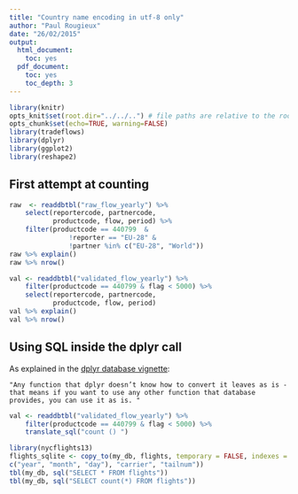 ```yaml
---
title: "Country name encoding in utf-8 only"
author: "Paul Rougieux"
date: "26/02/2015"
output:
  html_document:
    toc: yes
  pdf_document:
    toc: yes
    toc_depth: 3
---
```



```r
library(knitr)
opts_knit$set(root.dir="../../..") # file paths are relative to the root of the project directory
opts_chunk$set(echo=TRUE, warning=FALSE)
library(tradeflows)
library(dplyr)
library(ggplot2)
library(reshape2)
``` 


## First attempt at counting

```r
raw  <- readdbtbl("raw_flow_yearly") %>%
    select(reportercode, partnercode, 
           productcode, flow, period) %>%
    filter(productcode == 440799  &
               !reporter == "EU-28" &
               !partner %in% c("EU-28", "World"))
raw %>% explain() 
raw %>% nrow()

val <- readdbtbl("validated_flow_yearly") %>%
    filter(productcode == 440799 & flag < 5000) %>%
    select(reportercode, partnercode, 
           productcode, flow, period) 
val %>% explain()
val %>% nrow()
```

## Using SQL inside the dplyr call
As explained in the [dplyr database vignette](https://cran.r-project.org/web/packages/dplyr/vignettes/databases.html): 

    "Any function that dplyr doesn’t know how to convert it leaves as is - that means if you want to use any other function that database provides, you can use it as is. "
    
```r
val <- readdbtbl("validated_flow_yearly") %>%
    filter(productcode == 440799 & flag < 5000) %>%
    translate_sql("count () ")

library(nycflights13)
flights_sqlite <- copy_to(my_db, flights, temporary = FALSE, indexes = list(
c("year", "month", "day"), "carrier", "tailnum"))
tbl(my_db, sql("SELECT * FROM flights"))
tbl(my_db, sql("SELECT count(*) FROM flights"))

```
